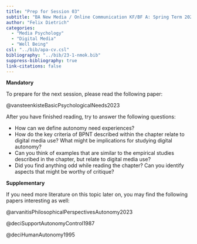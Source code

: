 ```yaml
---
title: "Prep for Session 03"
subtitle: "BA New Media / Online Communication KF/BF A: Spring Term 2023"
author: "Felix Dietrich"
categories:
  - "Media Psychology"
  - "Digital Media"
  - "Well Being"
csl: "../bib/apa-cv.csl"
bibliography: "../bib/23-1-nmok.bib"
suppress-bibliography: true
link-citations: false
---
```


**Mandatory**

To prepare for the next session, please read the following paper:

@vansteenkisteBasicPsychologicalNeeds2023

After you have finished reading, try to answer the following questions:

- How can we define autonomy need experiences?
- How do the key criteria of BPNT described within the chapter relate to digital media use? What might be implications for studying digital autonomy?
- Can you think of examples that are similar to the empirical studies described in the chapter, but relate to digital media use?
- Did you find anything odd while reading the chapter? Can you identify aspects that might be worthy of critique? 

**Supplementary**

If you need more literature on this topic later on, you may find the following
papers interesting as well:

@arvanitisPhilosophicalPerspectivesAutonomy2023

@deciSupportAutonomyControl1987

@deciHumanAutonomy1995

